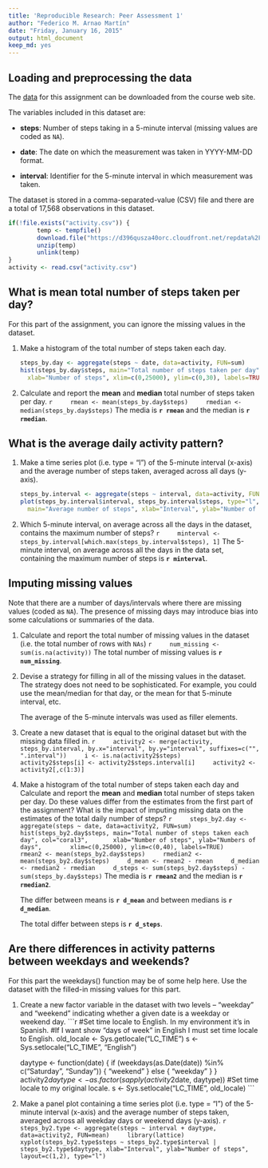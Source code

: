 ```yaml
---
title: 'Reproducible Research: Peer Assessment 1'
author: "Federico M. Arnao Martín"
date: "Friday, January 16, 2015"
output: html_document
keep_md: yes
---
```


## Loading and preprocessing the data

The [data](https://d396qusza40orc.cloudfront.net/repdata%2Fdata%2Factivity.zip) for this assignment can be downloaded from the course web site.

The variables included in this dataset are:

+ **steps**: Number of steps taking in a 5-minute interval (missing values are coded as `NA`).

+ **date**: The date on which the measurement was taken in YYYY-MM-DD format.

+ **interval**: Identifier for the 5-minute interval in which measurement was taken.

The dataset is stored in a comma-separated-value (CSV) file and there are a total of 17,568 observations in this dataset.

```r
if(!file.exists("activity.csv")) {
        temp <- tempfile()
        download.file("https://d396qusza40orc.cloudfront.net/repdata%2Fdata%2Factivity.zip",temp)
        unzip(temp)
        unlink(temp)
}
activity <- read.csv("activity.csv")
```

## What is mean total number of steps taken per day?

For this part of the assignment, you can ignore the missing values in the dataset.

1. Make a histogram of the total number of steps taken each day.

    ```r
    steps_by.day <- aggregate(steps ~ date, data=activity, FUN=sum)
    hist(steps_by.day$steps, main="Total number of steps taken per day", col="cadetblue4",
      xlab="Number of steps", xlim=c(0,25000), ylim=c(0,30), labels=TRUE)
    ```

2. Calculate and report the **mean** and **median** total number of steps taken per day.
    ```r
    rmean <- mean(steps_by.day$steps)
    rmedian <- median(steps_by.day$steps)
    ```
    The media is **`r rmean`** and the median is **`r rmedian`**.

## What is the average daily activity pattern?

1. Make a time series plot (i.e. type = "l") of the 5-minute interval (x-axis) and the average number of steps taken, averaged across all days (y-axis).

    ```r
    steps_by.interval <- aggregate(steps ~ interval, data=activity, FUN=mean)
    plot(steps_by.interval$interval, steps_by.interval$steps, type="l",
      main="Average number of steps", xlab="Interval", ylab="Number of steps")
    ```

2. Which 5-minute interval, on average across all the days in the dataset, contains the maximum number of steps?
    ```r
    minterval <- steps_by.interval[which.max(steps_by.interval$steps), 1]
    ```
    The 5-minute interval, on average across all the days in the data set, containing the maximum number of steps is **`r minterval`**.

## Imputing missing values

Note that there are a number of days/intervals where there are missing values (coded as `NA`). The presence of missing days may introduce bias into some calculations or summaries of the data.

1. Calculate and report the total number of missing values in the dataset (i.e. the total number of rows with `NAs`)
    ```r
    num_missing <- sum(is.na(activity))
    ```
    The total number of missing values is **`r num_missing`**.


2. Devise a strategy for filling in all of the missing values in the dataset. The strategy does not need to be sophisticated. For example, you could use the mean/median for that day, or the mean for that 5-minute interval, etc.

    The average of the 5-minute intervals was used as filler elements.
    
3. Create a new dataset that is equal to the original dataset but with the missing data filled in.
    ```r
    activity2 <- merge(activity, steps_by.interval, by.x="interval", by.y="interval", suffixes=c("", ".interval"))
    i <- is.na(activity2$steps)
    activity2$steps[i] <- activity2$steps.interval[i]
    activity2 <- activity2[,c(1:3)]
    ```
    
4. Make a histogram of the total number of steps taken each day and Calculate and report the **mean** and **median** total number of steps taken per day. Do these values differ from the estimates from the first part of the assignment? What is the impact of imputing missing data on the estimates of the total daily number of steps?
    ```r
    steps_by2.day <- aggregate(steps ~ date, data=activity2, FUN=sum)
    hist(steps_by2.day$steps, main="Total number of steps taken each day", col="coral3",
      xlab="Number of steps", ylab="Numbers of days", 
      xlim=c(0,25000), ylim=c(0,40), labels=TRUE)
    rmean2 <- mean(steps_by2.day$steps)
    rmedian2 <- mean(steps_by2.day$steps)
    d_mean <- rmean2 - rmean
    d_median <- rmedian2 - rmedian
    d_steps <- sum(steps_by2.day$steps) - sum(steps_by.day$steps)
    ```
    The media is **`r rmean2`** and the median is **`r rmedian2`**.  
      
    The differ between means is **`r d_mean`** and between medians is **`r d_median`**.  
      
    The total differ between steps is **`r d_steps`**.
      
## Are there differences in activity patterns between weekdays and weekends?  
For this part the weekdays() function may be of some help here. Use the dataset with the filled-in missing values for this part.    

1. Create a new factor variable in the dataset with two levels -- "weekday" and "weekend" indicating whether a given date is a weekday or weekend day.
    ```r
    #Set time locale to English. In my environment it's in Spanish. 
    #If I want show "days of week" in English I must set time locale to English.
    old_locale <- Sys.getlocale("LC_TIME")
    s <- Sys.setlocale("LC_TIME", "English")

    daytype <- function(date) {
       if (weekdays(as.Date(date)) %in% c("Saturday", "Sunday")) {
           "weekend"
       } else {
           "weekday"
       }
    }
    activity2$daytype <- as.factor(sapply(activity2$date, daytype))
    #Set time locale to my original locale.
    s <- Sys.setlocale("LC_TIME", old_locale) 
    ```

2. Make a panel plot containing a time series plot (i.e. type = "l") of the 5-minute interval (x-axis) and the average number of steps taken, averaged across all weekday days or weekend days (y-axis).
    ```r
    steps_by2.type <- aggregate(steps ~ interval + daytype, data=activity2, FUN=mean)
    library(lattice)
    xyplot(steps_by2.type$steps ~ steps_by2.type$interval | steps_by2.type$daytype, xlab="Interval", ylab="Number of steps", layout=c(1,2), type="l")
    ```